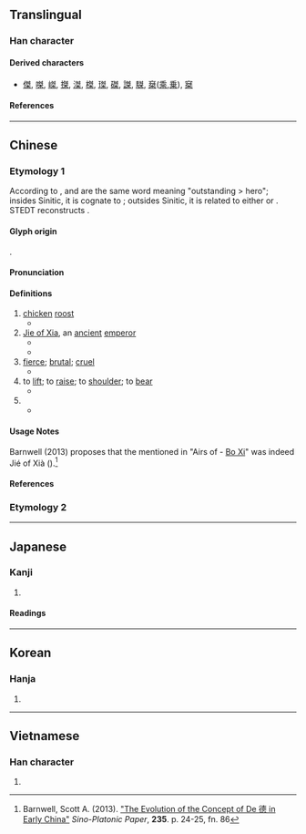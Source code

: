 {{character info}}
==Translingual==

===Han character===
{{Han char|rn=75|rad=木|as=06|sn=10|four=25904|canj=NQD|ids=⿱舛木}}

====Derived characters====
* [[傑]], [[𠹳]], [[嵥]], [[搩]], [[滐]], [[榤]], [[㻧]], [[磔]], [[謋]], [[䮪]], [[椉]]([[乘]],[[乗]]), [[𡩣]]

====References====
{{Han ref|kx=0524.150|dkj=14753|dj=0913.030|hdz=21203.050|uh=6840}}

----

==Chinese==
{{zh-forms}}
===Etymology 1===
According to {{zh-ref|Schussler (2007)}}, {{och-l|桀}} and {{och-l|傑}} are the same word meaning "outstanding > hero"; insides Sinitic, it is cognate to {{och-l|朅|martial}}; outsides Sinitic, it is related to either {{cog|lus|hrât||valiant, resolute}} or {{cog|bo|གྱད||strength; champion, athlete}}. STEDT reconstructs {{inh|zh|sit-pro|*gjat||hero, champion}}.

====Glyph origin====
{{Han etym}}
{{Han compound|舛|木|c1=p|c2=s|t2=wood|ls=psc}}.

====Pronunciation====
{{zh-pron
|m=jié
|c=git6
|mn=kia̍t
|mc=y
|oc=y
|ma=
|cat=n,pn,adj,v
}}

====Definitions====
{{zh-hanzi}}

# [[chicken]] [[roost]]
#* {{zh-x|雞 棲 于 桀、日 之 夕 矣、羊 牛 下 括。|The fowls roost on their '''perches'''; and in the evening of the day, the goats and cows come down and home;|ref=Shijing}}
# [[w:Jie of Xia|Jie of Xia]], an [[ancient]] [[emperor]]
#* {{zh-x|韋 ^顧 既 伐、^昆吾 ^夏-桀。|Having smitten [the princes of] Wei and Gu, [he smote] [the prince of] Kunwu, and with '''Jie''' of Xia.|ref=Shijing}}
#* {{zh-x|桀 德，惟 乃 弗 作 往 任，是 惟 暴-德 罔 後。|'''Jie'''’s character was such that he did not follow precedents in making appointments, and therefore his character was violent and ruined the future [of his kingdom].|ref=Shujing}}
# [[fierce]]; [[brutal]]; [[cruel]]
#* {{zh-x|君 不肖 而 側室 賢，太子 輕 而 庶子 伉，官吏 弱 而 人民 桀，如此 則 國 躁；國 躁 者，可-亡 也。| If the ruler is unworthy but his half-brothers are worthy; if the heir apparent is powerless and the concubine's son surpasses him; or if the magistrates are weak and the people are '''fierce'''; then the state will be seized with a panic. And a panic-stricken state is liable to ruin.|ref=Hanfeizi-L}}
# to [[lift]]; to [[raise]]; to [[shoulder]]; to [[bear]]
#* {{zh-x|^齊 ^高 ^固 入 ^晉-師，桀 石 以 投 人，禽 之；而 乘 其 車，繫 桑-本 焉，以 徇 ^齊 壘，曰：「欲 勇 者，賈 余 餘-勇。」|Gao Gu of Qi entered the ranks of the Jin army, '''raised''' a stone and hurled it against a Jin man, took him captive; and then rode in his [the captive's] chariot, tying it to a mulberry trunk with its roots. He paraded around the Qi fortifications, saying, “Those who want valor can buy my surplus.”|ref=Zuozhuan-D}}
# {{zh-alt-form|傑|[[outstanding]]; [[hero]]}}
#* {{zh-x|伯 兮 朅{qiè} 兮、邦 之 桀 兮。|My noble husband is how martial-like! The '''hero''' of the country!|ref=Shijing}}

====Usage Notes====
Barnwell (2013) proposes that the {{zh-l|桀|hero}} mentioned in ''{{w|Classic of Poetry}}'' "Airs of {{w|Wey (state)|Wey}} - [https://ctext.org/book-of-poetry/bo-xi Bo Xi]" was indeed Jié of Xià ({{lang|zh|夏桀}}).<ref>Barnwell, Scott A. (2013). [http://www.sino-platonic.org/complete/spp235_de_character_early_China.pdf "The Evolution of the Concept of De 德 in Early China"] ''Sino-Platonic Paper'', '''235'''. p. 24-25, fn. 86</ref>

====References====
<references/>

===Etymology 2===
{{zh-see|𠹳}}
{{zh-cat|Individuals}}

----

==Japanese==

===Kanji===
{{ja-kanji|grade=|rs=木06}}

# {{rfdef|ja|sort=木06}}

====Readings====
{{ja-readings
|on=けつ
|kun=はりつけ
}}

----

==Korean==

===Hanja===
{{ko-hanja|걸}}

# {{rfdef|ko|sort=木06}}

----

==Vietnamese==

===Han character===
{{vi-readings|rs=木06|reading=kiệt}}

# {{rfdef|vi|sort=木06}}